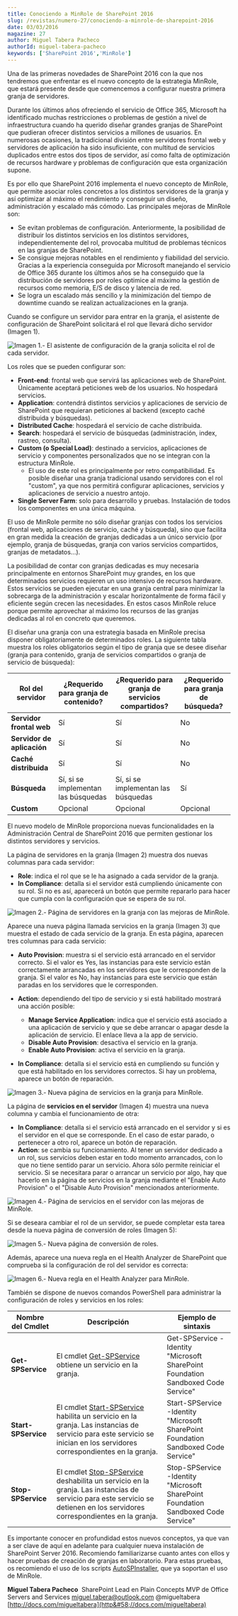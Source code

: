 ```yaml
---
title: Conociendo a MinRole de SharePoint 2016
slug: /revistas/numero-27/conociendo-a-minrole-de-sharepoint-2016
date: 03/03/2016
magazine: 27
author: Miguel Tabera Pacheco
authorId: miguel-tabera-pacheco
keywords: ['SharePoint 2016','MinRole']
---
```






​Una de las primeras novedades de SharePoint 2016 con la que nos tendremos que enfrentar es el nuevo concepto de la estrategia MinRole, que estará presente desde que comencemos a configurar nuestra primera granja de servidores.

Durante los últimos años ofreciendo el servicio de Office 365, Microsoft ha identificado muchas restricciones o problemas de gestión a nivel de infraestructura cuando ha querido diseñar grandes granjas de SharePoint que pudieran ofrecer distintos servicios a millones de usuarios. En numerosas ocasiones, la tradicional división entre servidores frontal web y servidores de aplicación ha sido insuficiente, con multitud de servicios duplicados entre estos dos tipos de servidor, así como falta de optimización de recursos hardware y problemas de configuración que esta organización supone.

Es por ello que SharePoint 2016 implementa el nuevo concepto de MinRole, que permite asociar roles concretos a los distintos servidores de la granja y así optimizar al máximo el rendimiento y conseguir un diseño, administración y escalado más cómodo. Las principales mejoras de MinRole son:

- Se evitan problemas de configuración. Anteriormente, la posibilidad de distribuir los distintos servicios en los distintos servidores, independientemente del rol, provocaba multitud de problemas técnicos en las granjas de SharePoint.
- Se consigue mejoras notables en el rendimiento y fiabilidad del servicio. Gracias a la experiencia conseguida por Microsoft manejando el servicio de Office 365 durante los últimos años se ha conseguido que la distribución de servidores por roles optimice al máximo la gestión de recursos como memoria, E/S de disco y latencia de red.
- Se logra un escalado más sencillo y la minimización del tiempo de downtime cuando se realizan actualizaciones en la granja.


Cuando se configure un servidor para entrar en la granja, el asistente de configuración de SharePoint solicitará el rol que llevará dicho servidor (Imagen 1).

![Imagen 1.- El asistente de configuración de la granja solicita el rol de cada servidor.](../../../images/numero27/conociendo-a-minrole-de-sharepoint-2016/image1.png)

Los roles que se pueden configurar son:

- **Front-end**: frontal web que servirá las aplicaciones web de SharePoint. Únicamente aceptará peticiones web de los usuarios. No hospedará servicios.
- **Application**: contendrá distintos servicios y aplicaciones de servicio de SharePoint que requieran peticiones al backend (excepto caché distribuida y búsquedas).
- **Distributed Cache**: hospedará el servicio de cache distribuida.
- **Search**: hospedará el servicio de búsquedas (administración, index, rastreo, consulta).
- **Custom (o Special Load)**: destinado a servicios, aplicaciones de servicio y componentes personalizados que no se integran con la estructura MinRole.
    - El uso de este rol es principalmente por retro compatibilidad. Es posible diseñar una granja tradicional usando servidores con el rol "custom", ya que nos permitirá configurar aplicaciones, servicios y aplicaciones de servicio a nuestro antojo.
- **Single Server Farm**: solo para desarrollo y pruebas. Instalación de todos los componentes en una única máquina.


El uso de MinRole permite no sólo diseñar granjas con todos los servicios (frontal web, aplicaciones de servicio, caché y búsqueda), sino que facilita en gran medida la creación de granjas dedicadas a un único servicio (por ejemplo, granja de búsquedas, granja con varios servicios compartidos, granjas de metadatos…).

La posibilidad de contar con granjas dedicadas es muy necesaria principalmente en entornos SharePoint muy grandes, en los que determinados servicios requieren un uso intensivo de recursos hardware. Estos servicios se pueden ejecutar en una granja central para minimizar la sobrecarga de la administración y escalar horizontalmente de forma fácil y eficiente según crecen las necesidades. En estos casos MinRole reluce porque permite aprovechar al máximo los recursos de las granjas dedicadas al rol en concreto que queremos.

El diseñar una granja con una estrategia basada en MinRole precisa disponer obligatoriamente de determinados roles. La siguiente tabla muestra los roles obligatorios según el tipo de granja que se desee diseñar (granja para contenido, granja de servicios compartidos o granja de servicio de búsqueda):


| **Rol del servidor** | **¿Requerido para granja de contenido?** | **¿Requerido para granja de servicios compartidos?** | **¿Requerido para granja de búsqueda?** |
| --- | --- | --- | --- |
| **Servidor frontal web** | Sí | Sí | No |
| **Servidor de aplicación** | Sí | Sí | No |
| **Caché distribuida** | Sí | Sí | No |
| **Búsqueda** | Sí, si se implementan las búsquedas | Sí, si se implementan las búsquedas | Sí |
| **Custom** | Opcional | Opcional | Opcional |




El nuevo modelo de MinRole proporciona nuevas funcionalidades en la Administración Central de SharePoint 2016 que permiten gestionar los distintos servidores y servicios.

La página de servidores en la granja (Imagen 2) muestra dos nuevas columnas para cada servidor:

- **Role**: indica el rol que se le ha asignado a cada servidor de la granja.
- **In Compliance**: detalla si el servidor está cumpliendo únicamente con su rol. Si no es así, aparecerá un botón que permite repararlo para hacer que cumpla con la configuración que se espera de su rol.


![Imagen 2.- Página de servidores en la granja con las mejoras de MinRole.](../../../images/numero27/conociendo-a-minrole-de-sharepoint-2016/image2.jpeg)

Aparece una nueva página llamada servicios en la granja (Imagen 3) que muestra el estado de cada servicio de la granja. En esta página, aparecen tres columnas para cada servicio:

- **Auto Provision**: muestra si el servicio está arrancado en el servidor correcto. Si el valor es Yes, las instancias para este servicio están correctamente arrancadas en los servidores que le corresponden de la granja. Si el valor es No, hay instancias para este servicio que están paradas en los servidores que le corresponden.
- **Action**: dependiendo del tipo de servicio y si está habilitado mostrará una acción posible:
    - **Manage Service Application**: indica que el servicio está asociado a una aplicación de servicio y que se debe arrancar o apagar desde la aplicación de servicio. El enlace lleva a la app de servicio.
    - **Disable Auto Provision**: desactiva el servicio en la granja.
    - **Enable Auto Provision**: activa el servicio en la granja.


- **In Compliance**: detalla si el servicio está en cumpliendo su función y que está habilitado en los servidores correctos. Si hay un problema, aparece un botón de reparación.


![Imagen 3.- Nueva página de servicios en la granja para MinRole.](../../../images/numero27/conociendo-a-minrole-de-sharepoint-2016/image3.png)

La página de **servicios en el servidor** (Imagen 4) muestra una nueva columna y cambia el funcionamiento de otra:

- **In Compliance**: detalla si el servicio está arrancado en el servidor y si es el servidor en el que se corresponde. En el caso de estar parado, o pertenecer a otro rol, aparece un botón de reparación.
- **Action**: se cambia su funcionamiento. Al tener un servidor dedicado a un rol, sus servicios deben estar en todo momento arrancados, con lo que no tiene sentido parar un servicio. Ahora sólo permite reiniciar el servicio. Si se necesitara parar o arrancar un servicio por algo, hay que hacerlo en la página de servicios en la granja mediante el "Enable Auto Provision" o el "Disable Auto Provision" mencionados anteriormente.


![Imagen 4.- Página de servicios en el servidor con las mejoras de MinRole.](../../../images/numero27/conociendo-a-minrole-de-sharepoint-2016/image4.jpeg)

Si se deseara cambiar el rol de un servidor, se puede completar esta tarea desde la nueva página de conversión de roles (Imagen 5):

![Imagen 5.- Nueva página de conversión de roles.](../../../images/numero27/conociendo-a-minrole-de-sharepoint-2016/image5.png)

Además, aparece una nueva regla en el Health Analyzer de SharePoint que comprueba si la configuración de rol del servidor es correcta:

![Imagen 6.- Nueva regla en el Health Analyzer para MinRole.](../../../images/numero27/conociendo-a-minrole-de-sharepoint-2016/image6.jpeg)

También se dispone de nuevos comandos PowerShell para administrar la configuración de roles y servicios en los roles:


| **Nombre del Cmdlet** | **Descripción** | **Ejemplo de sintaxis** |
| --- | --- | --- |
| **Get-SPService** | El cmdlet [Get-SPService](https&#58;//msdn.microsoft.com/es-es/mt427448%28v=office.16%29) obtiene un servicio en la granja. | Get-SPService -Identity "Microsoft SharePoint Foundation Sandboxed Code Service" |
| **Start-SPService** | El cmdlet [Start-SPService](https&#58;//msdn.microsoft.com/es-es/mt427447%28v=office.16%29) habilita un servicio en la granja. Las instancias de servicio para este servicio se inician en los servidores correspondientes en la granja. | Start-SPService -Identity "Microsoft SharePoint Foundation Sandboxed Code Service" |
| **Stop-SPService** | El cmdlet [Stop-SPService](https&#58;//msdn.microsoft.com/es-es/mt427446%28v=office.16%29) deshabilita un servicio en la granja. Las instancias de servicio para este servicio se detienen en los servidores correspondientes en la granja. | Stop-SPService -Identity "Microsoft SharePoint Foundation Sandboxed Code Service" |




Es importante conocer en profundidad estos nuevos conceptos, ya que van a ser clave de aquí en adelante para cualquier nueva instalación de SharePoint Server 2016. Recomiendo familiarizarse cuanto antes con ellos y hacer pruebas de creación de granjas en laboratorio. Para estas pruebas, os recomiendo el uso de los scripts [AutoSPInstaller](http&#58;//autospinstaller.codeplex.com/), que ya soportan el uso de MinRole.



**Miguel Tabera Pacheco**
 SharePoint Lead en Plain Concepts 
MVP de Office Servers and Services
 miguel.tabera@outlook.com
 @migueltabera
 [http://docs.com/migueltabera](http&#58;//docs.com/migueltabera)

